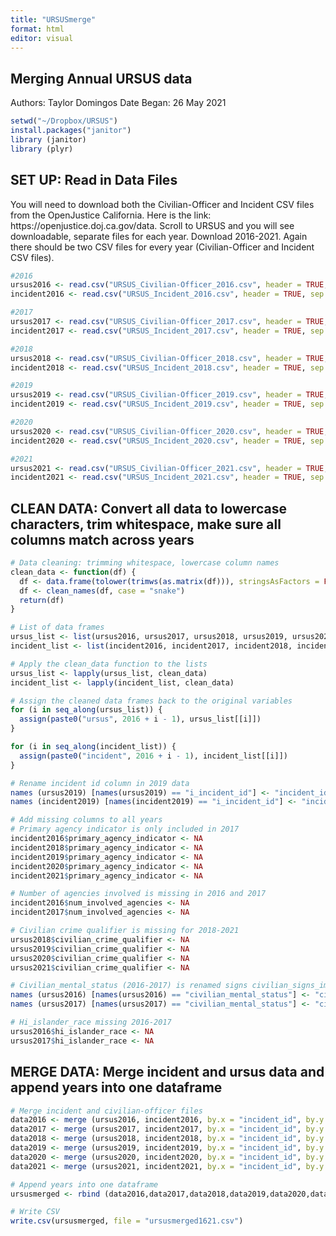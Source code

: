 ```yaml
---
title: "URSUSmerge"
format: html
editor: visual
---
```


## Merging Annual URSUS data

Authors: Taylor Domingos Date Began: 26 May 2021

```r
setwd("~/Dropbox/URSUS")
install.packages("janitor")
library (janitor)
library (plyr)
```

## SET UP: Read in Data Files

You will need to download both the Civilian-Officer and Incident CSV files from the OpenJustice California. Here is the link: https://openjustice.doj.ca.gov/data. Scroll to URSUS and you will see downloadable, separate files for each year. Download 2016-2021. Again there should be two CSV files for every year (Civilian-Officer and Incident CSV files).

```r
#2016
ursus2016 <- read.csv("URSUS_Civilian-Officer_2016.csv", header = TRUE, sep = ",", stringsAsFactors = FALSE)
incident2016 <- read.csv("URSUS_Incident_2016.csv", header = TRUE, sep = ",", stringsAsFactors = FALSE)

#2017
ursus2017 <- read.csv("URSUS_Civilian-Officer_2017.csv", header = TRUE, stringsAsFactors = FALSE)
incident2017 <- read.csv("URSUS_Incident_2017.csv", header = TRUE, sep = ",", stringsAsFactors = FALSE)

#2018
ursus2018 <- read.csv("URSUS_Civilian-Officer_2018.csv", header = TRUE, sep = ",", stringsAsFactors = FALSE)
incident2018 <- read.csv("URSUS_Incident_2018.csv", header = TRUE, sep = ",", stringsAsFactors = FALSE)

#2019
ursus2019 <- read.csv("URSUS_Civilian-Officer_2019.csv", header = TRUE, sep = ",", stringsAsFactors = FALSE)
incident2019 <- read.csv("URSUS_Incident_2019.csv", header = TRUE, sep = ",", stringsAsFactors = FALSE)

#2020
ursus2020 <- read.csv("URSUS_Civilian-Officer_2020.csv", header = TRUE, sep = ",", stringsAsFactors = FALSE)
incident2020 <- read.csv("URSUS_Incident_2020.csv", header = TRUE, sep = ",", stringsAsFactors = FALSE)

#2021
ursus2021 <- read.csv("URSUS_Civilian-Officer_2021.csv", header = TRUE, sep = ",", stringsAsFactors = FALSE)
incident2021 <- read.csv("URSUS_Incident_2021.csv", header = TRUE, sep = ",", stringsAsFactors = FALSE)

```

## CLEAN DATA: Convert all data to lowercase characters, trim whitespace, make sure all columns match across years

```r
# Data cleaning: trimming whitespace, lowercase column names
clean_data <- function(df) {
  df <- data.frame(tolower(trimws(as.matrix(df))), stringsAsFactors = FALSE)
  df <- clean_names(df, case = "snake")
  return(df)
}

# List of data frames
ursus_list <- list(ursus2016, ursus2017, ursus2018, ursus2019, ursus2020, ursus2021)
incident_list <- list(incident2016, incident2017, incident2018, incident2019, incident2020, incident2021)

# Apply the clean_data function to the lists
ursus_list <- lapply(ursus_list, clean_data)
incident_list <- lapply(incident_list, clean_data)

# Assign the cleaned data frames back to the original variables
for (i in seq_along(ursus_list)) {
  assign(paste0("ursus", 2016 + i - 1), ursus_list[[i]])
}

for (i in seq_along(incident_list)) {
  assign(paste0("incident", 2016 + i - 1), incident_list[[i]])
}

# Rename incident id column in 2019 data
names (ursus2019) [names(ursus2019) == "i_incident_id"] <- "incident_id"
names (incident2019) [names(incident2019) == "i_incident_id"] <- "incident_id"

# Add missing columns to all years
# Primary agency indicator is only included in 2017
incident2016$primary_agency_indicator <- NA
incident2018$primary_agency_indicator <- NA
incident2019$primary_agency_indicator <- NA
incident2020$primary_agency_indicator <- NA
incident2021$primary_agency_indicator <- NA

# Number of agencies involved is missing in 2016 and 2017
incident2016$num_involved_agencies <- NA
incident2017$num_involved_agencies <- NA

# Civilian crime qualifier is missing for 2018-2021
ursus2018$civilian_crime_qualifier <- NA
ursus2019$civilian_crime_qualifier <- NA
ursus2020$civilian_crime_qualifier <- NA
ursus2021$civilian_crime_qualifier <- NA

# Civilian_mental_status (2016-2017) is renamed signs civilian_signs_impairment_disability(2018-2021)
names (ursus2016) [names(ursus2016) == "civilian_mental_status"] <- "civilian_signs_impairment_disability"
names (ursus2017) [names(ursus2017) == "civilian_mental_status"] <- "civilian_signs_impairment_disability"

# Hi_islander_race missing 2016-2017
ursus2016$hi_islander_race <- NA
ursus2017$hi_islander_race <- NA


```

## MERGE DATA: Merge incident and ursus data and append years into one dataframe

```r
# Merge incident and civilian-officer files
data2016 <- merge (ursus2016, incident2016, by.x = "incident_id", by.y = "incident_id", all.x = TRUE, all.y = TRUE)
data2017 <- merge (ursus2017, incident2017, by.x = "incident_id", by.y = "incident_id", all.x = TRUE, all.y = TRUE)
data2018 <- merge (ursus2018, incident2018, by.x = "incident_id", by.y = "incident_id", all.x = TRUE, all.y = TRUE)
data2019 <- merge (ursus2019, incident2019, by.x = "incident_id", by.y = "incident_id", all.x = TRUE, all.y = TRUE)
data2020 <- merge (ursus2020, incident2020, by.x = "incident_id", by.y = "incident_id", all.x = TRUE, all.y = TRUE)
data2021 <- merge (ursus2021, incident2021, by.x = "incident_id", by.y = "incident_id", all.x = TRUE, all.y = TRUE)

# Append years into one dataframe
ursusmerged <- rbind (data2016,data2017,data2018,data2019,data2020,data2021)

# Write CSV
write.csv(ursusmerged, file = "ursusmerged1621.csv")
```
